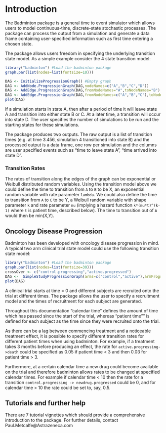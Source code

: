 <!--
%\VignetteEngine{knitr::rmarkdown}
%\VignetteIndexEntry{Introduction}
-->

Introduction 
========================================================

The Badminton package is a general time to event simulator which allows users to model continuous-time, discrete-state stochastic processes. The package can process the output from a simulation and generate a data frame containing user-specified information such as first time entering a chosen state.

The package allows users freedom in specifying the underlying transition state model. 
As a simple example consider the 4 state transition model:

```r
library("badminton") #Load the badminton package
graph.par(list(nodes=list(fontsize=10))) 

DAG <- InitializeProgressionGraph() #Empty graph
DAG <- AddNode.ProgressionGraph(DAG,nodeNames=c("A","B","C","D"))
DAG <- AddEdge.ProgressionGraph(DAG,fromNodeNames="A",toNodeNames="B") 
DAG <- AddEdge.ProgressionGraph(DAG,fromNodeNames=c("A","B","C"),toNodeNames=c("C","D","D")) 
plot(DAG)
```

If a simulation starts in state A, then after a period of time it will leave state A and transition into either state B or C. At a later time, a transition will occur into state D. The user specifies the number of simulations to be run and the starting states for these simulations.

The package produces two outputs. The raw output is a list of transition times (e.g. at time 3.456, simulation 4 transitioned into state B) and the processed output is a data frame, one row per simulation and the columns are user specified events such as "time to leave state A", "time arrived into state D".

### Transition Rates

The rates of transition along the edges of the graph can be exponential or Weibull distributed random variables. Using the transition model above we could define the time to transition from ```A``` to ```B``` to be X, an exponential random variable with rate parameter ```lambda```. We could also define the time to transition from ```A``` to ```C``` to be Y, a Weibull random variable with shape parameter ```k``` and rate parameter ```mu``` (implying a hazard function ```k*(mu*t)^(k-1)``` where ```t``` is patient time, described below). The time to transition out of ```A``` would then be min(X,Y).

Oncology Disease Progression
--------------------------------------------------------

Badminton has been developed with oncology disease progression in mind. A typical two arm clinical trial state model could use the following transition state model:

```r
library("badminton") #Load the badminton package
graph.par(list(nodes=list(fontsize=30))) 
crossOver <- c("control.progressing","active.progressed")
DAG <-  SimpleStudyProgressionGraph(arms=c("control","active"),armProgression=c("progressing","progressed"),edges="death",crossOvers=crossOver)
plot(DAG)
```

A clinical trial starts at time = 0 and different subjects are recruited onto the trial at different times. The package allows the user to specify a recruitment model and the times of recruitment for each subject are generated. 

Throughout this documentation "calendar time" defines the amount of time which has passed since the start of the trial, whereas "patient time"" is defined for each subject as the time since they were recruited onto the trial.

As there can be a lag between commencing treatment and a noticeable treatment effect, it is possible to specify different transition rates for different patient times when using badminton. For example, if a treatment takes 3 months before producing an effect, the rate for ```active.progressing->death``` could be specified as 0.05 if patient time < 3 and then 0.03 for patient time > 3.

Furthermore, at a certain calendar time a new drug could become available on the trial and therefore badminton allows rates to be changed at specified calendar times. For example if calendar time < 10 then the rate for a transition ```control.progressing -> newdrug.progressed``` could be 0, and for calendar time > 10 the rate could be set to, say, 0.5.

Tutorials and further help
---------------------------------------------------------

There are 7 tutorial vignettes which should provide a comprehensive introduction to the package. For further details, contact Paul.Metcalfe@Astrazeneca.com

